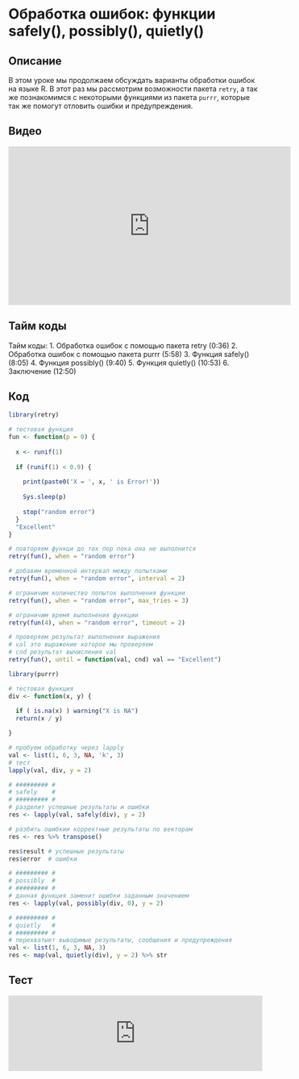 # Обработка ошибок: функции safely(), possibly(), quietly()

## Описание
В этом уроке мы продолжаем обсуждать варианты обработки ошибок на языке R. В этот раз мы рассмотрим возможности пакета `retry`, а так же познакомимся с некоторыми функциями из пакета `purrr`, которые так же помогут отловить ошибки и предупреждения.

## Видео
<iframe width="560" height="315" src="https://www.youtube.com/embed/11rzRVMJchw" title="YouTube video player" frameborder="0" allow="accelerometer; autoplay; clipboard-write; encrypted-media; gyroscope; picture-in-picture" allowfullscreen></iframe>

## Тайм коды
Тайм коды:
1. Обработка ошибок с помощью пакета retry (0:36)
2. Обработка ошибок с помощью пакета purrr (5:58)
3. Функция safely() (8:05)
4. Функция possibly() (9:40)
5. Функция quietly() (10:53)
6. Заключение (12:50)

## Код
```r
library(retry)

# тестовая функция 
fun <- function(p = 0) {
  
  x <- runif(1)
  
  if (runif(1) < 0.9) {
    
    print(paste0('X = ', x, ' is Error!'))
    
    Sys.sleep(p)
          
    stop("random error")
  }
  "Excellent"
}

# повторяем функци до тех пор пока она не выполнится
retry(fun(), when = "random error")

# добавим временной интервал между попытками
retry(fun(), when = "random error", interval = 2)

# ограничим количество попыток выполнения функции
retry(fun(), when = "random error", max_tries = 3)

# ограничим время выполнения функции
retry(fun(4), when = "random error", timeout = 2)

# проверяем результат выполнения выражения
# val это выражение которое мы проверяем
# cnd результат вычисления val
retry(fun(), until = function(val, cnd) val == "Excellent")

library(purrr)

# тестовая функция
div <- function(x, y) {
  
  if ( is.na(x) ) warning("X is NA")
  return(x / y)

}

# пробуем обработку через lapply
val <- list(1, 6, 3, NA, 'k', 3)
# тест
lapply(val, div, y = 2)

# ######### #
# safely    #
# ######### #
# разделит успешные результаты и ошибки
res <- lapply(val, safely(div), y = 2)

# разбить ошибкии корректные результаты по векторам
res <- res %>% transpose()

res$result # успешные результаты
res$error  # ошибки

# ######### #
# possibly  #
# ######### #
# данная функция заменит ошибки заданным значением
res <- lapply(val, possibly(div, 0), y = 2) 

# ######### #
# quietly   #
# ######### #
# перехватыет выводимые результаты, сообщения и предупреждения
val <- list(1, 6, 3, NA, 3)
res <- map(val, quietly(div), y = 2) %>% str
```

## Тест
<iframe id="otp_wgt_ku674zbtit7ou" src="https://onlinetestpad.com/ku674zbtit7ou" frameborder="0" style="width:100%;" onload="var f = document.getElementById('otp_wgt_ku674zbtit7ou'); var h = 0; var listener = function (event) { if (event.origin.indexOf('onlinetestpad') == -1) { return; }; h = parseInt(event.data); if (!isNaN(h)) f.style.height = h + 'px'; }; function addEvent(elem, evnt, func) { if (elem.addEventListener) { elem.addEventListener(evnt, func, false); } else if (elem.attachEvent) { elem.attachEvent('on' + evnt, func); } else { elem['on' + evnt] = func; } }; addEvent(window, 'message', listener);" scrolling="no">
</iframe>
